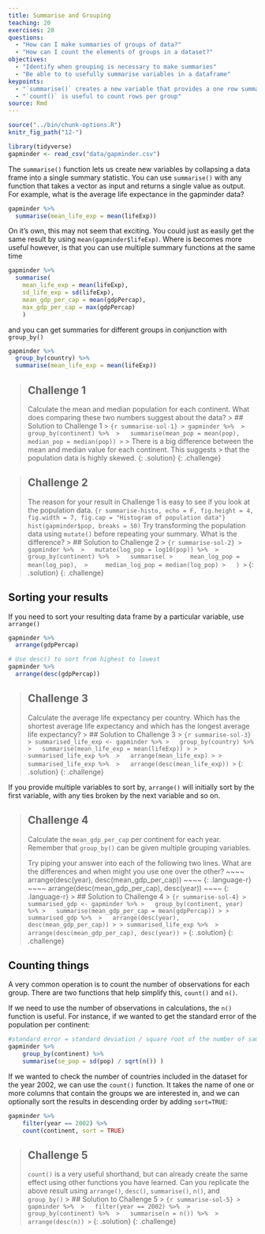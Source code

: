 ```yaml
---
title: Summarise and Grouping
teaching: 20
exercises: 20
questions:
  - "How can I make summaries of groups of data?"
  - "How can I count the elements of groups in a dataset?"
objectives:
  - "Identify when grouping is necessary to make summaries"
  - "Be able to to usefully summarise variables in a dataframe"
keypoints:
  - "`summarise()` creates a new variable that provides a one row summary per group"
  - "`count()` is useful to count rows per group"
source: Rmd
---
```


```r
source("../bin/chunk-options.R")
knitr_fig_path("12-")

library(tidyverse)
gapminder <- read_csv("data/gapminder.csv")
```

The `summarise()` function lets us create new variables by collapsing a data frame into a single 
summary statistic. You can use `summarise()` with any function that takes a vector as input and 
returns a single value as output. For example, what is the average life expectance in the gapminder 
data?

```r
gapminder %>% 
  summarise(mean_life_exp = mean(lifeExp))
```

On it's own, this may not seem that exciting. You could just as easily get the same result by using
`mean(gapminder$lifeExp)`. Where is becomes more useful however, is that you can use multiple 
summary functions at the same time
```r
gapminder %>% 
  summarise(
    mean_life_exp = mean(lifeExp),
    sd_life_exp = sd(lifeExp),
    mean_gdp_per_cap = mean(gdpPercap),
    max_gdp_per_cap = max(gdpPercap)
    )
```

and you can get summaries for different groups in conjunction with `group_by()`

```r
gapminder %>% 
  group_by(country) %>% 
  summarise(mean_life_exp = mean(lifeExp))
```
> ## Challenge 1
> Calculate the mean and median population for each continent. What does comparing these two numbers
> suggest about the data?
> > ## Solution to Challenge 1
> > ``` {r summarise-sol-1}
> > gapminder %>% 
> >   group_by(continent) %>% 
> >   summarise(mean_pop = mean(pop), median_pop = median(pop))
> > ```
> > There is a big difference between the mean and median value for each continent. This suggests 
> > that the population data is highly skewed.
> {: .solution}
{: .challenge}

> ## Challenge 2
> The reason for your result in Challenge 1 is easy to see if you look at the population data.
> ``` {r summarise-histo, echo = F, fig.height = 4, fig.width = 7, fig.cap = "Histogram of population data"}
> hist(gapminder$pop, breaks = 50)
> ```
> Try transforming the population data using `mutate()` before repeating your summary. What is the 
> difference?
> > ## Solution to Challenge 2
> > ``` {r summarise-sol-2}
> > gapminder %>% 
> >   mutate(log_pop = log10(pop)) %>% 
> >   group_by(continent) %>% 
> >   summarise(
> >     mean_log_pop = mean(log_pop), 
> >     median_log_pop = median(log_pop)
> >   )
> > ```
> {: .solution}
{: .challenge}

## Sorting your results
If you need to sort your resulting data frame by a particular variable, use `arrange()`

```r
gapminder %>% 
  arrange(gdpPercap)

# Use desc() to sort from highest to lowest
gapminder %>% 
  arrange(desc(gdpPercap))
```

> ## Challenge 3
> Calculate the average life expectancy per country. Which has the shortest average life expectancy 
> and which has the longest average life expectancy?
> > ## Solution to Challenge 3
> > ``` {r summarise-sol-3}
> > summarised_life_exp <- gapminder %>%
> >   group_by(country) %>%
> >   summarise(mean_life_exp = mean(lifeExp))
> >
> > summarised_life_exp %>% 
> >   arrange(mean_life_exp)
> >
> > summarised_life_exp %>% 
> >   arrange(desc(mean_life_exp))
> > ```
> {: .solution}
{: .challenge}

If you provide multiple variables to sort by, `arrange()` will initially sort by the first variable,
with any ties broken by the next variable and so on.

> ## Challenge 4
> Calculate the `mean_gdp_per_cap` per continent for each year. Remember that `group_by()` can 
> be given multiple grouping variables.
>
> Try piping your answer into each of the following two lines. What are the differences and 
> when might you use one over the other?
> ~~~~
> arrange(desc(year), desc(mean_gdp_per_cap))
> ~~~~
> {: .language-r}
> ~~~~
> arrange(desc(mean_gdp_per_cap), desc(year))
> ~~~~
> {: .language-r}
> > ## Solution to Challenge 4
> > ``` {r summarise-sol-4}
> > summarised_gdp <- gapminder %>%
> >   group_by(continent, year) %>%
> >   summarise(mean_gdp_per_cap = mean(gdpPercap))
> >
> > summarised_gdp %>% 
> >   arrange(desc(year), desc(mean_gdp_per_cap))
> >
> > summarised_life_exp %>% 
> >   arrange(desc(mean_gdp_per_cap), desc(year))
> > ```
> {: .solution}
{: .challenge}

## Counting things
A very common operation is to count the number of observations for each group. There are two 
functions that help simplify this, `count()` and `n()`.

If we need to use the number of observations in calculations, the `n()` function is useful. 
For instance, if we wanted to get the standard error of the population per continent:

```r
#standard error = standard deviation / square root of the number of samples
gapminder %>%
    group_by(continent) %>%
    summarise(se_pop = sd(pop) / sqrt(n()) )
```

If we wanted to check the number of countries included in the dataset for the year 2002, we can use 
the `count()` function. It takes the name of one or more columns that contain the groups we are 
interested in, and we can optionally sort the results in descending order by adding `sort=TRUE`:

```r
gapminder %>%
    filter(year == 2002) %>%
    count(continent, sort = TRUE)
```

> ## Challenge 5
> `count()` is a very useful shorthand, but can already create the same effect using other functions 
> you have learned. Can you replicate the above result using `arrange()`, `desc()`, `summarise()`, 
> `n()`, and `group_by()`
> > ## Solution to Challenge 5
> > ``` {r summarise-sol-5}
> > gapminder %>% 
> >   filter(year == 2002) %>% 
> >   group_by(continent) %>% 
> >   summarise(n = n()) %>% 
> >   arrange(desc(n))
> > ```
> {: .solution}
{: .challenge}